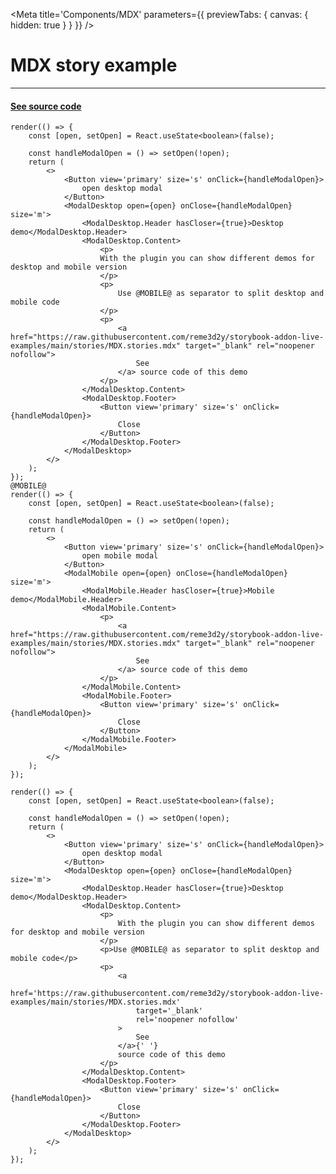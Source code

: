 
<Meta title='Components/MDX' parameters={{ previewTabs: { canvas: { hidden: true } } }} />

# MDX story example

---

#### [See source code](https://raw.githubusercontent.com/reme3d2y/storybook-addon-live-examples/main/stories/MDX.stories.mdx)

```tsx live expanded
render(() => {
    const [open, setOpen] = React.useState<boolean>(false);

    const handleModalOpen = () => setOpen(!open);
    return (
        <>
            <Button view='primary' size='s' onClick={handleModalOpen}>
                open desktop modal
            </Button>
            <ModalDesktop open={open} onClose={handleModalOpen} size='m'>
                <ModalDesktop.Header hasCloser={true}>Desktop demo</ModalDesktop.Header>
                <ModalDesktop.Content>
                    <p>
                    With the plugin you can show different demos for desktop and mobile version
                    </p>
                    <p>
                        Use @MOBILE@ as separator to split desktop and mobile code
                    </p>
                    <p>
                        <a href="https://raw.githubusercontent.com/reme3d2y/storybook-addon-live-examples/main/stories/MDX.stories.mdx" target="_blank" rel="noopener nofollow">
                            See
                        </a> source code of this demo
                    </p>
                </ModalDesktop.Content>
                <ModalDesktop.Footer>
                    <Button view='primary' size='s' onClick={handleModalOpen}>
                        Close
                    </Button>
                </ModalDesktop.Footer>
            </ModalDesktop>
        </>
    );
});
@MOBILE@
render(() => {
    const [open, setOpen] = React.useState<boolean>(false);

    const handleModalOpen = () => setOpen(!open);
    return (
        <>
            <Button view='primary' size='s' onClick={handleModalOpen}>
                open mobile modal
            </Button>
            <ModalMobile open={open} onClose={handleModalOpen} size='m'>
                <ModalMobile.Header hasCloser={true}>Mobile demo</ModalMobile.Header>
                <ModalMobile.Content>
                    <p>
                        <a href="https://raw.githubusercontent.com/reme3d2y/storybook-addon-live-examples/main/stories/MDX.stories.mdx" target="_blank" rel="noopener nofollow">
                            See
                        </a> source code of this demo
                    </p>
                </ModalMobile.Content>
                <ModalMobile.Footer>
                    <Button view='primary' size='s' onClick={handleModalOpen}>
                        Close
                    </Button>
                </ModalMobile.Footer>
            </ModalMobile>
        </>
    );
});
```

```tsx live expanded desktopOnly
render(() => {
    const [open, setOpen] = React.useState<boolean>(false);

    const handleModalOpen = () => setOpen(!open);
    return (
        <>
            <Button view='primary' size='s' onClick={handleModalOpen}>
                open desktop modal
            </Button>
            <ModalDesktop open={open} onClose={handleModalOpen} size='m'>
                <ModalDesktop.Header hasCloser={true}>Desktop demo</ModalDesktop.Header>
                <ModalDesktop.Content>
                    <p>
                        With the plugin you can show different demos for desktop and mobile version
                    </p>
                    <p>Use @MOBILE@ as separator to split desktop and mobile code</p>
                    <p>
                        <a
                            href='https://raw.githubusercontent.com/reme3d2y/storybook-addon-live-examples/main/stories/MDX.stories.mdx'
                            target='_blank'
                            rel='noopener nofollow'
                        >
                            See
                        </a>{' '}
                        source code of this demo
                    </p>
                </ModalDesktop.Content>
                <ModalDesktop.Footer>
                    <Button view='primary' size='s' onClick={handleModalOpen}>
                        Close
                    </Button>
                </ModalDesktop.Footer>
            </ModalDesktop>
        </>
    );
});
```
